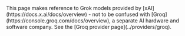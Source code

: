 <Warning>
    This page makes reference to Grok models provided by [xAI](https://docs.x.ai/docs/overview) - not to be confused with [Groq](https://console.groq.com/docs/overview), a separate AI hardware and software company. See the [Groq provider page](../providers/groq).
</Warning>
